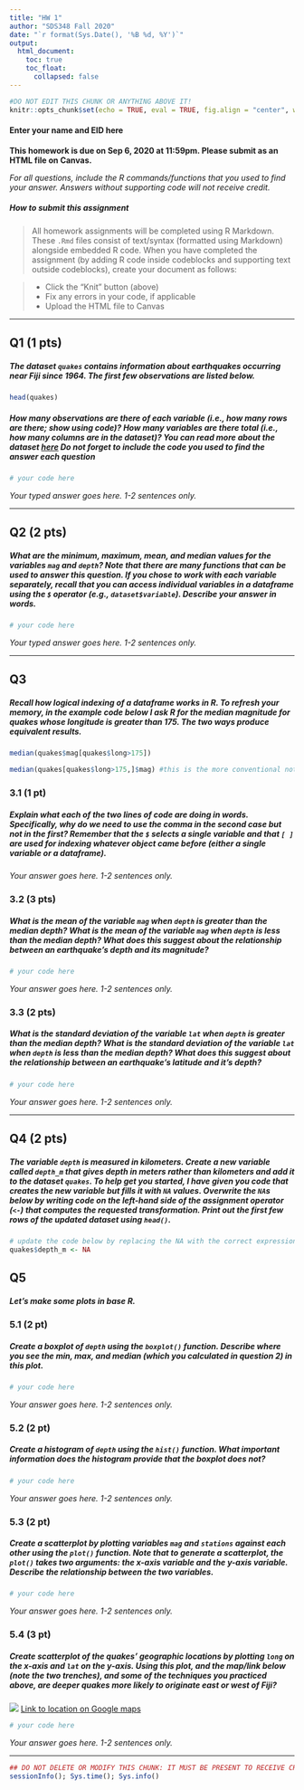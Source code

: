 ```yaml
---
title: "HW 1"
author: "SDS348 Fall 2020"
date: "`r format(Sys.Date(), '%B %d, %Y')`"
output:
  html_document:
    toc: true
    toc_float:
      collapsed: false
---
```


```r
#DO NOT EDIT THIS CHUNK OR ANYTHING ABOVE IT!
knitr::opts_chunk$set(echo = TRUE, eval = TRUE, fig.align = "center", warning = F, message = F, tidy=T, tidy.opts=list(width.cutoff=50))
```

#### Enter your name and EID here

**This homework is due on Sep 6, 2020 at 11:59pm. Please submit as an HTML file on Canvas.**

*For all questions, include the R commands/functions that you used to find your answer. Answers without supporting code will not receive credit.*

##### How to submit this assignment

> All homework assignments will be completed using R Markdown. 
> These `.Rmd` files consist of text/syntax (formatted using Markdown) alongside embedded R code. 
> When you have completed the assignment (by adding R code inside codeblocks and supporting text outside codeblocks), create your document as follows:

> - Click the "Knit" button (above)
> - Fix any errors in your code, if applicable
> - Upload the HTML file to Canvas

---

## Q1 (1 pts)

##### The dataset `quakes` contains information about earthquakes occurring near Fiji since 1964. The first few observations are listed below. 

```R
head(quakes)
```

##### How many observations are there of each variable (i.e., how many rows are there; show using code)? How many variables are there total (i.e., how many columns are in the dataset)? You can read more about the dataset [here](https://stat.ethz.ch/R-manual/R-patched/library/datasets/html/quakes.html) *Do not forget to include the code you used to find the answer each question*

```R
# your code here
```

*Your typed answer goes here. 1-2 sentences only.*

---

## Q2 (2 pts)

##### What are the minimum, maximum, mean, and median values for the variables `mag` and `depth`? Note that there are many functions that can be used to answer this question. If you chose to work with each variable separately, recall that you can access individual variables in a dataframe using the `$` operator (e.g., `dataset$variable`). Describe your answer in words.

```R
# your code here
```

*Your typed answer goes here. 1-2 sentences only.*

---

## Q3

##### Recall how logical indexing of a dataframe works in R. To refresh your memory, in the example code below I ask R for the median magnitude for quakes whose longitude is greater than 175. The two ways produce equivalent results.

```R
median(quakes$mag[quakes$long>175])

median(quakes[quakes$long>175,]$mag) #this is the more conventional notation
```

### 3.1 (1 pt) 
##### Explain what each of the two lines of code are doing in words. Specifically, why do we need to use the comma in the second case but not in the first? Remember that the `$` selects a single variable and that `[ ]` are used for indexing whatever object came before (either a single variable or a dataframe).

*Your answer goes here. 1-2 sentences only.*


### 3.2 (3 pts) 
##### What is the mean of the variable `mag` when `depth` is *greater than* the median depth? What is the mean of the variable `mag` when `depth` is *less than* the median depth? What does this suggest about the relationship between an earthquake's depth and its magnitude?

```R
# your code here
```

*Your answer goes here. 1-2 sentences only.*

### 3.3 (2 pts) 
##### What is the standard deviation of the variable `lat` when `depth` is *greater than* the median depth? What is the standard deviation of the variable `lat` when `depth` is *less than* the median depth? What does this suggest about the relationship between an earthquake's latitude and it's depth?

```R
# your code here
```

*Your answer goes here. 1-2 sentences only.*

---

## Q4 (2 pts)

##### The variable `depth` is measured in kilometers. Create a new variable called `depth_m` that gives depth **in meters rather than kilometers** and add it to the dataset `quakes`. To help get you started, I have given you code that creates the new variable but fills it with `NA` values. Overwrite the `NA`s below by writing code on the left-hand side of the assignment operator (`<-`) that computes the requested transformation. Print out the first few rows of the updated dataset using `head()`.

```R
# update the code below by replacing the NA with the correct expression to convert to meters
quakes$depth_m <- NA
```


## Q5

##### Let's make some plots in base R. 

### 5.1 (2 pt) 
##### Create a boxplot of `depth` using the `boxplot()` function. Describe where you see the min, max, and median (which you calculated in question 2) in this plot.

```R
# your code here
```

*Your answer goes here. 1-2 sentences only.*

### 5.2 (2 pt) 
##### Create a histogram of `depth` using the `hist()` function. What important information does the histogram provide that the boxplot does not?

```R
# your code here
```

*Your answer goes here. 1-2 sentences only.*

### 5.3 (2 pt) 
##### Create a scatterplot by plotting variables `mag` and `stations` against each other using the `plot()` function. Note that to generate a scatterplot, the `plot()` takes two arguments: the x-axis variable and the y-axis variable. Describe the relationship between the two variables.

```R
# your code here
```

*Your answer goes here. 1-2 sentences only.*

### 5.4 (3 pt) 
##### Create scatterplot of the quakes' geographic locations by plotting `long` on the x-axis and `lat` on the y-axis. Using this plot, and the map/link below (note the two trenches), and some of the techniques you practiced above, are deeper quakes more likely to originate east or west of Fiji?

![](http://valorielord.com/default/cache/file/D4256462-E44C-32F4-62C9A3C4AA762918_bodyimage.png)
[Link to location on Google maps](https://www.google.com/maps/@-20.1679389,175.7587479,3513560m/data=!3m1!1e3)

```R
# your code here
```

*Your answer goes here. 1-2 sentences only.*


---

```R
## DO NOT DELETE OR MODIFY THIS CHUNK: IT MUST BE PRESENT TO RECEIVE CREDIT FOR THE ASSIGNMENT
sessionInfo(); Sys.time(); Sys.info()
```